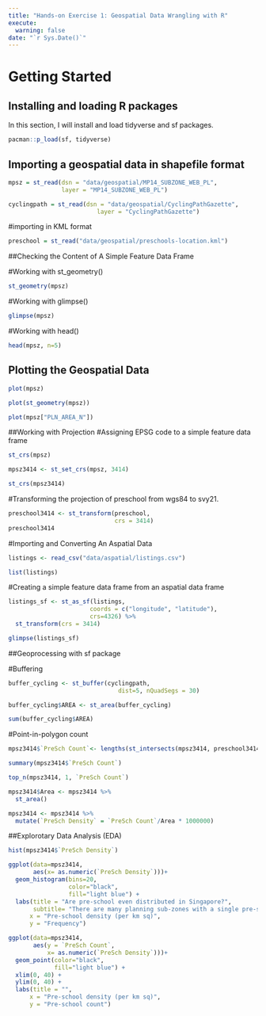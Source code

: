 ```yaml
---
title: "Hands-on Exercise 1: Geospatial Data Wrangling with R"
execute: 
  warning: false
date: "`r Sys.Date()`"  
---
```


# Getting Started

## Installing and loading R packages

In this section, I will install and load tidyverse and sf packages.

```r
pacman::p_load(sf, tidyverse)
```

## Importing a geospatial data in shapefile format

```r
mpsz = st_read(dsn = "data/geospatial/MP14_SUBZONE_WEB_PL", 
               layer = "MP14_SUBZONE_WEB_PL")
```


```r
cyclingpath = st_read(dsn = "data/geospatial/CyclingPathGazette", 
                         layer = "CyclingPathGazette")
```

#importing in KML format

```r
preschool = st_read("data/geospatial/preschools-location.kml")
```


##Checking the Content of A Simple Feature Data Frame

#Working with st_geometry()

```r
st_geometry(mpsz)
```

#Working with glimpse()
```r
glimpse(mpsz)
```

#Working with head()
```r
head(mpsz, n=5)  
```



## Plotting the Geospatial Data

```r
plot(mpsz)
```

```r
plot(st_geometry(mpsz))
```

```r
plot(mpsz["PLN_AREA_N"])
```

##Working with Projection
#Assigning EPSG code to a simple feature data frame

```r
st_crs(mpsz)
```

```r
mpsz3414 <- st_set_crs(mpsz, 3414)
```

```r
st_crs(mpsz3414)
```

#Transforming the projection of preschool from wgs84 to svy21.

```r
preschool3414 <- st_transform(preschool, 
                              crs = 3414)
preschool3414
```

#Importing and Converting An Aspatial Data
```r
listings <- read_csv("data/aspatial/listings.csv")
```

```r
list(listings) 
```

#Creating a simple feature data frame from an aspatial data frame
```r
listings_sf <- st_as_sf(listings, 
                       coords = c("longitude", "latitude"),
                       crs=4326) %>%
  st_transform(crs = 3414)
```

```r
glimpse(listings_sf)
```


##Geoprocessing with sf package

#Buffering

```r
buffer_cycling <- st_buffer(cyclingpath, 
                               dist=5, nQuadSegs = 30)
```

```r
buffer_cycling$AREA <- st_area(buffer_cycling)
```

```r
sum(buffer_cycling$AREA)
```

#Point-in-polygon count
```r
mpsz3414$`PreSch Count`<- lengths(st_intersects(mpsz3414, preschool3414))
```

```r
summary(mpsz3414$`PreSch Count`)
```

```r
top_n(mpsz3414, 1, `PreSch Count`)
```

```r
mpsz3414$Area <- mpsz3414 %>%
  st_area()
```

```r
mpsz3414 <- mpsz3414 %>%
  mutate(`PreSch Density` = `PreSch Count`/Area * 1000000)
```


##Explorotary Data Analysis (EDA)
```r
hist(mpsz3414$`PreSch Density`)
```


```r
ggplot(data=mpsz3414, 
       aes(x= as.numeric(`PreSch Density`)))+
  geom_histogram(bins=20, 
                 color="black", 
                 fill="light blue") +
  labs(title = "Are pre-school even distributed in Singapore?",
       subtitle= "There are many planning sub-zones with a single pre-school, on the other hand, \nthere are two planning sub-zones with at least 20 pre-schools",
      x = "Pre-school density (per km sq)",
      y = "Frequency")
```


```r
ggplot(data=mpsz3414, 
       aes(y = `PreSch Count`, 
           x= as.numeric(`PreSch Density`)))+
  geom_point(color="black", 
             fill="light blue") +
  xlim(0, 40) +
  ylim(0, 40) +
  labs(title = "",
      x = "Pre-school density (per km sq)",
      y = "Pre-school count")
```








